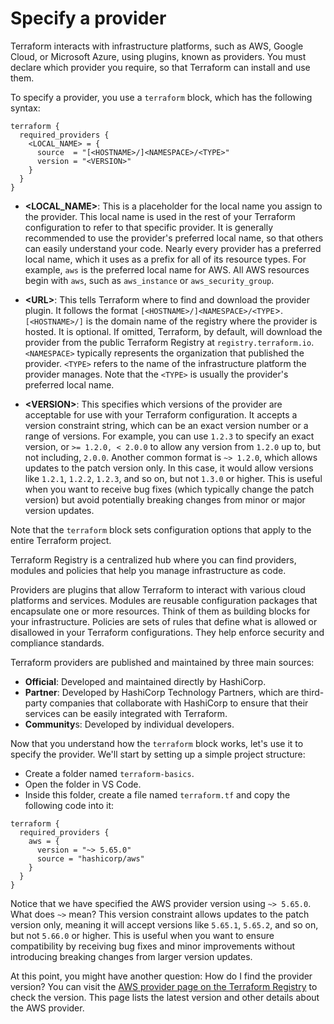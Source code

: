 
<CourseContentLayout>

# Specify a provider

Terraform interacts with infrastructure platforms, such as AWS, Google Cloud, or Microsoft Azure, using plugins, known as providers. You must declare which provider you require, so that Terraform can install and use them.

To specify a provider, you use a `terraform` block, which has the following syntax:

```hcl
terraform {
  required_providers {
    <LOCAL_NAME> = {
      source  = "[<HOSTNAME>/]<NAMESPACE>/<TYPE>"
      version = "<VERSION>"
    }
  }
}
```

- **\<LOCAL_NAME\>**: This is a placeholder for the local name you assign to the provider. This local name is used in the rest of your Terraform configuration to refer to that specific provider. It is generally recommended to use the provider's preferred local name, so that others can easily understand your code. Nearly every provider has a preferred local name, which it uses as a prefix for all of its resource types. For example, `aws` is the preferred local name for AWS. All AWS resources begin with `aws`, such as `aws_instance` or `aws_security_group`.

- **\<URL\>**: This tells Terraform where to find and download the provider plugin. It follows the format `[<HOSTNAME>/]<NAMESPACE>/<TYPE`>. `[<HOSTNAME>/]` is the domain name of the registry where the provider is hosted. It is optional. If omitted, Terraform, by default, will download the provider from the public Terraform Registry at `registry.terraform.io`. `<NAMESPACE>` typically represents the organization that published the provider. `<TYPE>` refers to the name of the infrastructure platform the provider manages. Note that the `<TYPE>` is usually the provider's preferred local name.
- **\<VERSION\>**: This specifies which versions of the provider are acceptable for use with your Terraform configuration. It accepts a version constraint string, which can be an exact version number or a range of versions. For example, you can use `1.2.3` to specify an exact version, or `>= 1.2.0, < 2.0.0` to allow any version from `1.2.0` up to, but not including, `2.0.0`. Another common format is `~> 1.2.0`, which allows updates to the patch version only. In this case, it would allow versions like `1.2.1`, `1.2.2`, `1.2.3`, and so on, but not `1.3.0` or higher. This is useful when you want to receive bug fixes (which typically change the patch version) but avoid potentially breaking changes from minor or major version updates.

Note that the `terraform` block sets configuration options that apply to the entire Terraform project.

<Note title="What is Terraform Registry?">
Terraform Registry is a centralized hub where you can find providers, modules and policies that help you manage infrastructure as code.

Providers are plugins that allow Terraform to interact with various cloud platforms and services. Modules are reusable configuration packages that encapsulate one or more resources. Think of them as building blocks for your infrastructure. Policies are sets of rules that define what is allowed or disallowed in your Terraform configurations. They help enforce security and compliance standards.

Terraform providers are published and maintained by three main sources:

- **Official**: Developed and maintained directly by HashiCorp.
- **Partner**: Developed by HashiCorp Technology Partners, which are third-party companies that collaborate with HashiCorp to ensure that their services can be easily integrated with Terraform.
- **Community**s: Developed by individual developers.

</Note>

Now that you understand how the `terraform` block works, let's use it to specify the provider. We'll start by setting up a simple project structure:

- Create a folder named `terraform-basics`.
- Open the folder in VS Code.
- Inside this folder, create a file named `terraform.tf` and copy the following code into it:

```hcl
terraform {
  required_providers {
    aws = {
      version = "~> 5.65.0"
      source = "hashicorp/aws"
    }
  }
}
```

Notice that we have specified the AWS provider version using `~> 5.65.0`. What does `~>` mean? This version constraint allows updates to the patch version only, meaning it will accept versions like `5.65.1`, `5.65.2`, and so on, but not `5.66.0` or higher. This is useful when you want to ensure compatibility by receiving bug fixes and minor improvements without introducing breaking changes from larger version updates.

At this point, you might have another question: How do I find the provider version? You can visit the [AWS provider page on the Terraform Registry](https://registry.terraform.io/providers/hashicorp/aws/latest) to check the version. This page lists the latest version and other details about the AWS provider.

</CourseContentLayout>
